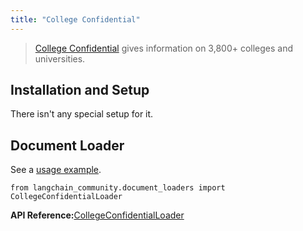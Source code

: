 ```yaml
---
title: "College Confidential"
---
```


> [College Confidential](https://www.collegeconfidential.com/) gives information on 3,800+ colleges and universities.

## Installation and Setup

There isn't any special setup for it.

## Document Loader

See a [usage example](/src/oss/integrations/document_loaders/college_confidential).

```
from langchain_community.document_loaders import CollegeConfidentialLoader
```

**API Reference:**[CollegeConfidentialLoader](https://python.langchain.com/api_reference/community/document_loaders/langchain_community.document_loaders.college_confidential.CollegeConfidentialLoader.html)
